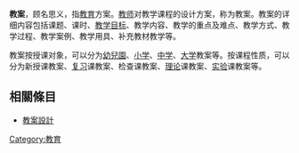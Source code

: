 {{Otheruses|教案 (消歧義)|subject=一般通常所說的教案，即教學課程方案|other=教案的其它意思}}

{{unreferenced|time=2019-04-08T07:43:00+00:00}}
'''教案'''，顾名思义，指[[教育|教育]]方案。[[教师|教师]]对教学课程的设计方案，称为教案。教案的详细内容包括课题、课时、[[教学目标|教学目标]]、教学内容、教学的重点及难点、教学方式、教学过程、教学案例、教学用具、补充教材教学等。

教案按授课对象，可以分为[[幼兒園|幼兒園]]、[[小学|小学]]、[[中学|中学]]、[[大学|大学]]教案等。按课程性质，可以分为新授课教案、[[复习|复习]]课教案、检查课教案、[[理论|理论]]课教案、[[实验|实验]]课教案等。

==相關條目==
*[[教案設計|教案設計]]

{{教育小作品}}
[[Category:教育|Category:教育]]